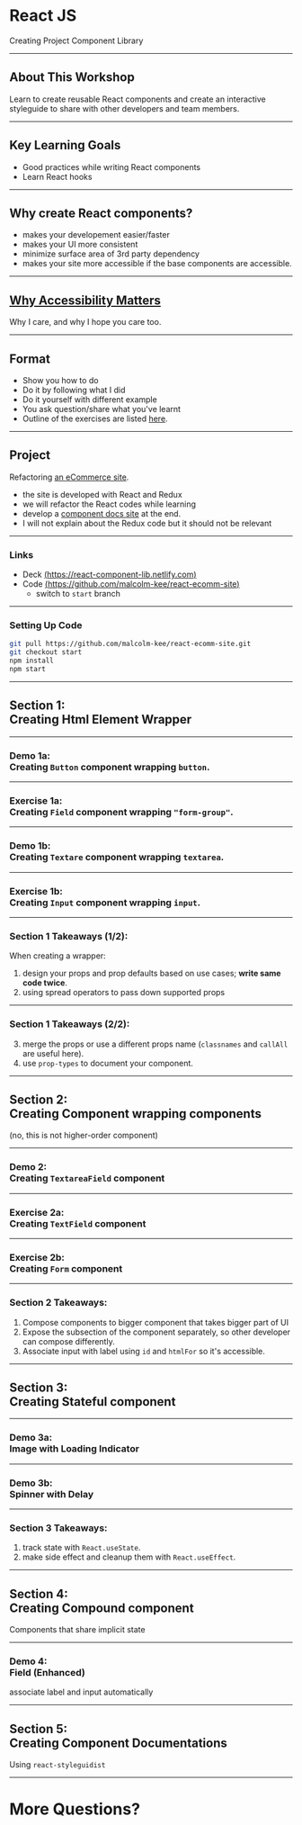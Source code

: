 
<Head>
  <title>React Component Library</title>
  <meta name="author" content="Malcolm Kee Wee Siong" />
</Head>


# React JS

Creating Project Component Library

---

## About This Workshop

Learn to create reusable React components and create an interactive styleguide to share with other developers and team members.

---

## Key Learning Goals

- Good practices while writing React components
- Learn React hooks

---

## Why create React components?

- makes your developement easier/faster
- makes your UI more consistent
- minimize surface area of 3rd party dependency
- makes your site more accessible if the base components are accessible.

---

## [Why Accessibility Matters](https://twitter.com/Microsoft/status/1090973098218668032)

Why I care, and why I hope you care too.

---

## Format

- Show you how to do
- Do it by following what I did
- Do it yourself with different example
- You ask question/share what you've learnt
- Outline of the exercises are listed [here](https://github.com/malcolm-kee/learning-react-components/blob/master/README.md).

---

## Project

Refactoring [an eCommerce site](https://react-ecomm.netlify.com/).

- the site is developed with React and Redux
- we will refactor the React codes while learning
- develop a [component docs site](https://react-ecomm-docs.netlify.com/) at the end.
- I will not explain about the Redux code but it should not be relevant

---

### Links

- Deck [(https://react-component-lib.netlify.com)](https://react-component-lib.netlify.com)
- Code [(https://github.com/malcolm-kee/react-ecomm-site)](https://github.com/malcolm-kee/react-ecomm-site)
  - switch to `start` branch

---

### Setting Up Code

```bash
git pull https://github.com/malcolm-kee/react-ecomm-site.git
git checkout start
npm install
npm start
```

---


## Section 1: <br /> Creating Html Element Wrapper

---

### Demo 1a: <br />Creating `Button` component wrapping `button`.

---

### Exercise 1a: <br />Creating `Field` component wrapping `"form-group"`.

---

### Demo 1b: <br />Creating `Textare` component wrapping `textarea`.

---

### Exercise 1b: <br />Creating `Input` component wrapping `input`.

---

### Section 1 Takeaways (1/2):

When creating a wrapper:

1. design your props and prop defaults based on use cases; **write same code twice**.
2. using spread operators to pass down supported props

---

### Section 1 Takeaways (2/2):

3. merge the props or use a different props name (`classnames` and `callAll` are useful here).
4. use `prop-types` to document your component.

---


## Section 2: <br />Creating Component wrapping components

<Appear>(no, this is not higher-order component)</Appear>

---

### Demo 2: <br />Creating `TextareaField` component

---

### Exercise 2a: <br />Creating `TextField` component

---

### Exercise 2b: <br />Creating `Form` component

---

### Section 2 Takeaways:

1. Compose components to bigger component that takes bigger part of UI
1. Expose the subsection of the component separately, so other developer can compose differently.
1. Associate input with label using `id` and `htmlFor` so it's accessible.

---


## Section 3: <br />Creating Stateful component

---

### Demo 3a: <br />Image with Loading Indicator

---

### Demo 3b: <br />Spinner with Delay

---

### Section 3 Takeaways:

1. track state with `React.useState`.
2. make side effect and cleanup them with `React.useEffect`.

---


## Section 4: <br />Creating Compound component

Components that share implicit state

---

### Demo 4: <br />Field (Enhanced)

associate label and input automatically

---


## Section 5: <br />Creating Component Documentations

Using `react-styleguidist`

---


# More Questions?
